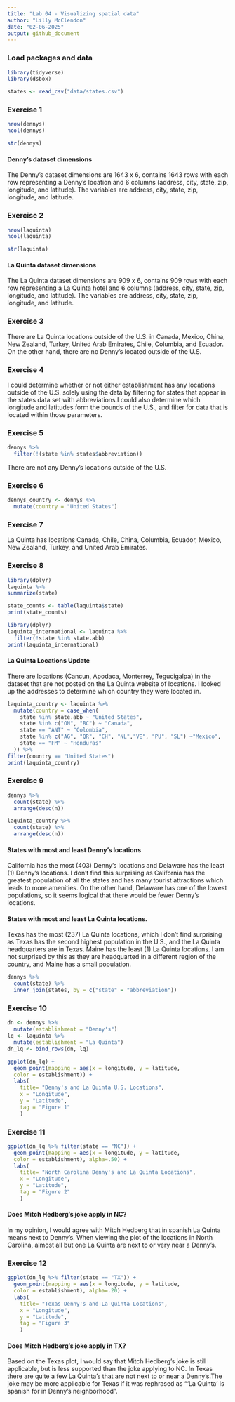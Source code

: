```yaml
---
title: "Lab 04 - Visualizing spatial data"
author: "Lilly McClendon"
date: "02-06-2025"
output: github_document
---
```



### Load packages and data 

```r
library(tidyverse) 
library(dsbox) 
```

```r
states <- read_csv("data/states.csv")
```

### Exercise 1
```r
nrow(dennys)
ncol(dennys)
```

```r
str(dennys)
```

#### Denny's dataset dimensions

The Denny's dataset dimensions are 1643 x 6, contains 1643 rows with each row representing a Denny's location and 6 columns (address, city, state, zip, longitude, and latitude). The variables are address, city, state, zip, longitude, and latitude. 

### Exercise 2

```r
nrow(laquinta)
ncol(laquinta)
```

```r
str(laquinta)
```

#### La Quinta dataset dimensions

The La Quinta dataset dimensions are 909 x 6, contains 909 rows with each row representing a La Quinta hotel and 6 columns (address, city, state, zip, longitude, and latitude). The variables are address, city, state, zip, longitude, and latitude. 

### Exercise 3
 
There are La Quinta locations outside of the U.S. in Canada, Mexico, China, New Zealand, Turkey, United Arab Emirates, Chile, Columbia, and Ecuador. On the other hand, there are no Denny's located outside of the U.S.

### Exercise 4

I could determine whether or not either establishment has any locations outside of the U.S. solely using the data by filtering for states that appear in the states data set with abbreviations.I could also determine which longitude and latitudes form the bounds of the U.S., and filter for data that is located within those parameters. 

### Exercise 5

```r
dennys %>%
  filter(!(state %in% states$abbreviation))
```

There are not any Denny's locations outside of the U.S. 

### Exercise 6
```r
dennys_country <- dennys %>%
  mutate(country = "United States")
```

### Exercise 7

La Quinta has locations Canada, Chile, China, Columbia, Ecuador, Mexico, New Zealand, Turkey, and United Arab Emirates. 

### Exercise 8

```r
library(dplyr)
laquinta %>%
summarize(state)
```
```r
state_counts <- table(laquinta$state)
print(state_counts)
```

```r
library(dplyr)
laquinta_international <- laquinta %>% 
  filter(!state %in% state.abb)
print(laquinta_international)
```

#### La Quinta Locations Update 

There are locations (Cancun, Apodaca, Monterrey, Tegucigalpa) in the dataset that are not posted on the La Quinta website of locations. I looked up the addresses to determine which country they were located in. 

```r
laquinta_country <- laquinta %>%
  mutate(country = case_when(
    state %in% state.abb ~ "United States",
    state %in% c("ON", "BC") ~ "Canada",
    state == "ANT" ~ "Colombia",
    state %in% c("AG", "QR", "CH", "NL","VE", "PU", "SL") ~"Mexico", 
    state == "FM" ~ "Honduras"
  )) %>% 
filter(country == "United States")
print(laquinta_country)
```


### Exercise 9

```r
dennys %>% 
  count(state) %>% 
  arrange(desc(n))
```

```r
laquinta_country %>% 
  count(state) %>% 
  arrange(desc(n))
```

#### States with most and least Denny's locations 

California has the most (403) Denny's locations and Delaware has the least (1) Denny's locations. I don't find this surprising as California has the greatest population of all the states and has many tourist attractions which leads to more amenities. On the other hand, Delaware has one of the lowest populations, so it seems logical that there would be fewer Denny's locations. 

#### States with most and least La Quinta locations. 

Texas has the most (237) La Quinta locations, which I don't find surprising as Texas has the second highest population in the U.S., and the La Quinta headquarters are in Texas. Maine has the least (1) La Quinta locations. I am not surprised by this as they are headquarted in a different region of the country, and Maine has a small population.  

```r
dennys %>%
  count(state) %>%
  inner_join(states, by = c("state" = "abbreviation"))
```

### Exercise 10

```r
dn <- dennys %>%
  mutate(establishment = "Denny's")
lq <- laquinta %>%
  mutate(establishment = "La Quinta")
dn_lq <- bind_rows(dn, lq)
```

```r
ggplot(dn_lq) + 
  geom_point(mapping = aes(x = longitude, y = latitude,
  color = establishment)) + 
  labs(
    title= "Denny's and La Quinta U.S. Locations",
    x = "Longitude", 
    y = "Latitude",
    tag = "Figure 1"
    )
```

### Exercise 11

```r
ggplot(dn_lq %>% filter(state == "NC")) + 
  geom_point(mapping = aes(x = longitude, y = latitude,
  color = establishment), alpha=.50) + 
  labs(
    title= "North Carolina Denny's and La Quinta Locations",
    x = "Longitude", 
    y = "Latitude",
    tag = "Figure 2"
    )
```

#### Does Mitch Hedberg's joke apply in NC? 

In my opinion, I would agree with Mitch Hedberg that in spanish La Quinta means next to Denny's. When viewing the plot of the locations in North Carolina, almost all but one La Quinta are next to or very near a Denny's.  

### Exercise 12

```r
ggplot(dn_lq %>% filter(state == "TX")) + 
  geom_point(mapping = aes(x = longitude, y = latitude,
  color = establishment), alpha=.20) + 
  labs(
    title= "Texas Denny's and La Quinta Locations",
    x = "Longitude", 
    y = "Latitude",
    tag = "Figure 3"
    )
```

#### Does Mitch Hedberg's joke apply in TX? 

Based on the Texas plot, I would say that Mitch Hedberg's joke is still applicable, but is less supported than the joke applying to NC. In Texas there are quite a few La Quinta's that are not next to or near a Denny's.The joke may be more applicable for Texas if it was rephrased as "'La Quinta' is spanish for in Denny's neighborhood".  
